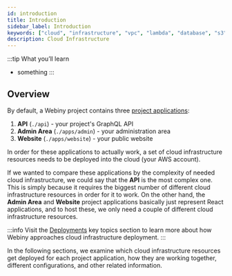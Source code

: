 ```yaml
---
id: introduction
title: Introduction
sidebar_label: Introduction
keywords: ["cloud", "infrastructure", "vpc", "lambda", "database", "s3", "storage", "diagram"]
description: Cloud Infrastructure
---
```



:::tip What you’ll learn
- something
:::

## Overview

By default, a Webiny project contains three [project applications](/docs/key-topics/project-applications):

<!-- vale off -->

1. **API** (`./api`) - your project's GraphQL API
2. **Admin Area** (`./apps/admin`) - your administration area
3. **Website** (`./apps/website`) - your public website
<!-- vale on -->

In order for these applications to actually work, a set of cloud infrastructure resources needs to be deployed into the cloud (your AWS account).

If we wanted to compare these applications by the complexity of needed cloud infrastructure, we could say that the **API** is the most complex one. This is simply because it requires the biggest number of different cloud infrastructure resources in order for it to work. On the other hand, the **Admin Area** and **Website** project applications basically just represent React applications, and to host these, we only need a couple of different cloud infrastructure resources.

:::info
Visit the [Deployments](/docs/key-topics/deployment/introduction) key topics section to learn more about how Webiny approaches cloud infrastructure deployment.
:::

In the following sections, we examine which cloud infrastructure resources get deployed for each project application, how they are working together, different configurations, and other related information.
